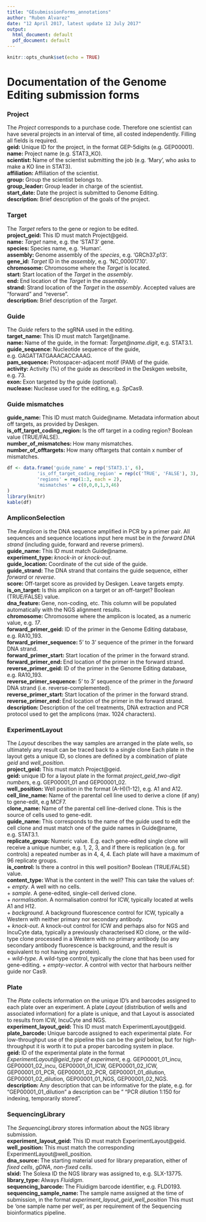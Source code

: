 ```yaml
---
title: "GEsubmissionForms_annotations"
author: "Ruben Alvarez"
date: "12 April 2017, latest update 12 July 2017"
output:
  html_document: default
  pdf_document: default
---
```


```r
knitr::opts_chunk$set(echo = TRUE)
```
[//]: Comments here

# Documentation of the Genome Editing submission forms  
### Project  
The *Project* corresponds to a purchase code. Therefore one scientist can have several projects in an interval of time, all costed independently. Filling all fields is required.  
**geid: ** Unique ID for the project, in the format GEP-5digits (e.g. GEP00001).  
**name: ** Project name (e.g. STAT3_KO).  
**scientist: ** Name of the scientist submitting the job (e.g. 'Mary', who asks to make a KO line in STAT3).  
**affiliation: ** Affiliation of the scientist.  
**group: ** Group the scientist belongs to.  
**group_leader: ** Group leader in charge of the scientist.  
**start_date: ** Date the project is submitted to Genome Editing.  
**description: ** Brief description of the goals of the project.  

### Target  
The *Target* refers to the gene or region to be edited.  
**project_geid: ** This ID must match Project@geid.  
**name: ** *Target* name, e.g. the 'STAT3' gene.  
**species: ** Species name, e.g. 'Human'.  
**assembly: ** Genome assembly of the *species*, e.g. 'GRCh37.p13'.  
**gene_id: ** *Target* ID in the *assembly*, e.g. 'NC_000017.10'.  
**chromosome: ** Chromosome where the *Target* is located.  
**start: ** Start location of the *Target* in the *assembly*.   
**end: ** End location of the *Target* in the *assembly*.   
**strand: ** Strand location of the *Target* in the *assembly*. Accepted values are "forward" and "reverse".   
**description: ** Brief description of the *Target*.  

### Guide  
The *Guide* refers to the sgRNA used in the editing.  
**target_name: ** This ID must match Target@name.  
**name: ** Name of the guide, in the format: *Target@name.digit*, e.g. STAT3.1.  
**guide_sequence: ** Nucleotide sequence of the guide, e.g. GAGATTATGAAACACCAAAG.  
**pam_sequence: ** Protospacer-adjacent motif (PAM) of the guide.  
**activity: ** Activity (%) of the guide as described in the Deskgen website, e.g. 73.  
**exon: ** Exon targeted by the guide (optional).  
**nuclease: ** Nuclease used for the editing, e.g. *Sp*Cas9.  

### Guide mismatches
**guide_name: ** This ID must match Guide@name. Metadata information about off targets, as provided by Deskgen.  
**is_off_target_coding_region: ** Is the off target in a coding region? Boolean value (TRUE/FALSE).  
**number_of_mismatches: ** How many mismatches.  
**number_of_offtargets: ** How many offtargets that contain x number of mismatches.  

```r
df <- data.frame('guide_name' = rep('STAT3.1', 6),
           'is_off_target_coding_region' = rep(c('TRUE', 'FALSE'), 3),
           'regions' = rep(1:3, each = 2),
           'mismatches' = c(0,0,0,1,3,46)
)
library(knitr)
kable(df)
```

### AmpliconSelection  
The *Amplicon* is the DNA sequence amplified in PCR by a primer pair. All sequences and sequence locations input here must be in the *forward DNA strand* (including guide, forward and reverse primers).  
**guide_name: ** This ID must match Guide@name.  
**experiment_type: ** *knock-in* or *knock-out*.  
**guide_location: ** Coordinate of the cut side of the guide.  
**guide_strand: ** The DNA strand that contains the guide sequence, either *forward* or *reverse*.  
**score: ** Off-target score as provided by Deskgen. Leave targets empty.  
**is_on_target: ** Is this amplicon on a target or an off-target? Boolean (TRUE/FALSE) value.  
**dna_feature: ** Gene, non-coding, etc. This column will be populated automatically with the NGS alignment results.  
**chromosome: ** Chromosome where the amplicon is located, as a numeric value, e.g. *17*.  
**forward_primer_geid: ** ID of the primer in the Genome Editing database, e.g. RA10_193.  
**forward_primer_sequence: ** 5' to 3' sequence of the primer in the forward DNA strand.  
**forward_primer_start: ** Start location of the primer in the forward strand.  
**forward_primer_end: ** End location of the primer in the forward strand.  
**reverse_primer_geid: ** ID of the primer in the Genome Editing database, e.g. RA10_193.  
**reverse_primer_sequence: ** 5' to 3' sequence of the primer in the *forward* DNA strand (i.e. reverse-complemented).  
**reverse_primer_start: ** Start location of the primer in the forward strand.  
**reverse_primer_end: ** End location of the primer in the forward strand.  
**description: ** Description of the cell treatments, DNA extraction and PCR protocol used to get the amplicons (max. 1024 characters).  

### ExperimentLayout  
The *Layout* describes the way samples are arranged in the plate wells, so ultimately any result can be traced back to a single clone Each plate in the layout gets a unique ID, so clones are defined by a combination of plate *geid* and *well_position*.  
**project_geid: ** This must match Project@geid.  
**geid: ** unique ID for a layout plate in the format *project_geid*_*two-digit number*s, e.g. GEP00001_01 and GEP00001_02.  
**well_position: ** Well position in the format (A-H)(1-12), e.g. A1 and A12.  
**cell_line_name: ** Name of the parental cell line used to derive a clone (if any) to gene-edit, e.g MCF7.  
**clone_name: ** Name of the parental cell line-derived clone. This is the source of cells used to gene-edit.  
**guide_name: ** This corresponds to the name of the guide used to edit the cell clone and must match one of the guide names in Guide@name, e.g. STAT3.1.  
**replicate_group: ** Numeric value. E.g. each gene-edited single clone will receive a unique number, e.g. 1, 2, 3, and if there is replication (e.g. for controls) a repeated number as in 4, 4, 4. Each plate will have a maximum of 96 replicate groups.  
**is_control: ** Is there a control in this well position? Boolean (TRUE/FALSE) value.  
**content_type: ** What is the content in the well? This can take the values of:  
    + *empty*. A well with no cells.  
    + *sample*. A gene-edited, single-cell derived clone.  
    + *normalisation*. A normalisation control for ICW, typically located at wells A1 and H12.  
    + *background*. A background fluorescence control for ICW, typically a Western with neither primary nor secondary antibody.  
    + *knock-out*. A knock-out control for ICW and perhaps also for NGS and IncuCyte data, typically a previously characterised KO clone, or the wild-type clone processed in a Western with no primary antibody (so any secondary antibody fluorescence is background, and the result is equivalent to not having any protein).  
    + *wild-type*. A wild-type control, typically the clone that has been used for gene-editing.
    + *empty-vector*. A control with vector that harbours neither guide nor Cas9.  

### Plate  
The *Plate* collects information on the unique ID's and barcodes assigned to each plate over an experiment. A plate *Layout* (distribution of wells and associated information) for a plate is unique, and that Layout is associated to results from ICW, IncuCyte and NGS.  
**experiment_layout_geid: ** This ID must match ExperimentLayout@geid.  
**plate_barcode: ** Unique barcode assigned to each experimental plate. For low-throughput use of the pipeline this can be the *geid* below, but for high-throughput it is worth it to put a proper barcoding system in place.  
**geid: ** ID of the experimental plate in the format *ExperimentLayout@geid*_*type of experiment*, e.g. GEP00001_01_incu, GEP00001_02_incu, GEP00001_01_ICW, GEP00001_02_ICW, GEP00001_01_PCR, GEP00001_02_PCR, GEP00001_01_dilution, GEP00001_02_dilution, GEP00001_01_NGS, GEP00001_02_NGS.  
**description: ** Any description that can be informative for the plate, e.g. for "GEP00001_01_dilution" a description can be " "PCR dilution 1:150 for indexing, temporarily stored".  

### SequencingLibrary  
The *SequencingLibrary* stores information about the NGS library submission.  
**experiment_layout_geid: ** This ID must match ExperimentLayout@geid.  
**well_position: ** This must match the corresponding ExperimentLayout@well_position.  
**dna_source: ** The starting material used for library preparation, either of *fixed cells*, *gDNA*, *non-fixed cells*.  
**slxid: ** The Solexa ID the NGS library was assigned to, e.g. SLX-13775.  
**library_type: ** Always *Fluidigm*.  
**sequencing_barcode: ** The Fluidigm barcode identifier, e.g. FLD0193.  
**sequencing_sample_name: ** The sample name assigned at the time of submission, in the format *experiment_layout_geid*_*well_position* This must be 'one sample name per well', as per requirement of the Sequencing bioinformatics pipeline.  
